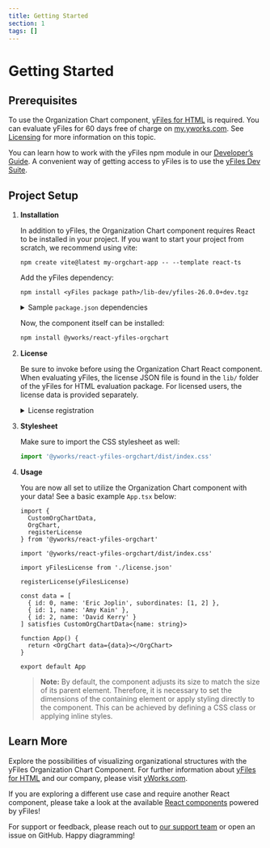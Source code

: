 ```yaml
---
title: Getting Started
section: 1
tags: []
---
```


# Getting Started

## Prerequisites

To use the Organization Chart component, [yFiles for HTML](https://www.yworks.com/products/yfiles-for-html) is required.
You can evaluate yFiles for 60 days free of charge on [my.yworks.com](https://my.yworks.com/signup?product=YFILES_HTML_EVAL).
See [Licensing](https://docs.yworks.com/react-yfiles-orgchart/introduction/licensing) for more information on this topic.

You can learn how to work with the yFiles npm module in our [Developer’s Guide](https://docs.yworks.com/yfileshtml/#/dguide/yfiles_npm_module). A convenient way of getting access to yFiles is to use the [yFiles Dev Suite](https://www.npmjs.com/package/yfiles-dev-suite).

## Project Setup

1. **Installation**

   In addition to yFiles, the Organization Chart component requires React to be installed in your project.
   If you want to start your project from scratch, we recommend using vite:
   ```
   npm create vite@latest my-orgchart-app -- --template react-ts
   ```

   Add the yFiles dependency:
   ```
   npm install <yFiles package path>/lib-dev/yfiles-26.0.0+dev.tgz
   ```

   <details>

   <summary>Sample <code>package.json</code> dependencies</summary>
   The resulting package.json dependencies should resemble the following:

   ```json
      "dependencies": {
        "react": "^18.2.0",
        "react-dom": "^18.2.0",
        "yfiles": "./lib-dev/yfiles-26.0.0.tgz"
     }
   ```
   </details>

   Now, the component itself can be installed:
   ```bash
   npm install @yworks/react-yfiles-orgchart
   ```

2. **License**

   Be sure to invoke <TypeLink type="registerLicense" /> before using the Organization Chart React component.
   When evaluating yFiles, the license JSON file is found in the `lib/` folder of the yFiles for HTML evaluation package.
   For licensed users, the license data is provided separately.

   <details>

   <summary>License registration</summary>

   Import or paste your license data and register the license, e.g. in `App.tsx`:

   ```js
   import yFilesLicense from './license.json'

   registerLicense(yFilesLicense)
   ```
   </details>

3. **Stylesheet**

   Make sure to import the CSS stylesheet as well:

   ```js
   import '@yworks/react-yfiles-orgchart/dist/index.css'
   ```

4. **Usage**

   You are now all set to utilize the Organization Chart component with your data!
   See a basic example `App.tsx` below:

   ```tsx
   import {
     CustomOrgChartData,
     OrgChart,
     registerLicense
   } from '@yworks/react-yfiles-orgchart'

   import '@yworks/react-yfiles-orgchart/dist/index.css'

   import yFilesLicense from './license.json'

   registerLicense(yFilesLicense)

   const data = [
     { id: 0, name: 'Eric Joplin', subordinates: [1, 2] },
     { id: 1, name: 'Amy Kain' },
     { id: 2, name: 'David Kerry' }
   ] satisfies CustomOrgChartData<{name: string}>

   function App() {
     return <OrgChart data={data}></OrgChart>
   }

   export default App
   ```

   > **Note:** By default, the <TypeLink type="OrgChart" /> component adjusts its size to match the size of its parent element. Therefore, it is necessary to set the dimensions of the containing element or apply styling directly to the <TypeLink type="OrgChart" /> component. This can be achieved by defining a CSS class or applying inline styles.

## Learn More

Explore the possibilities of visualizing organizational structures with the yFiles Organization Chart Component. For further information about [yFiles for HTML](https://www.yworks.com/yfiles-overview) and our company, please visit [yWorks.com](https://www.yworks.com).

If you are exploring a different use case and require another React component,
please take a look at the available [React components](https://www.yworks.com/yfiles-react-components) powered by yFiles!

For support or feedback, please reach out to [our support team](https://website.yworks.home/contact) or open an issue on GitHub. Happy diagramming!

